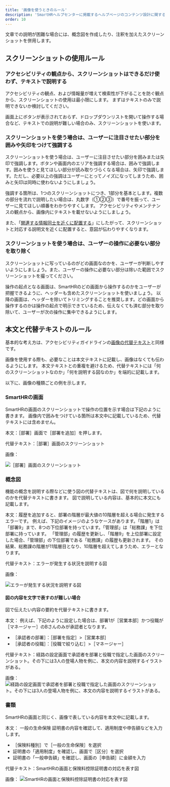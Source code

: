 ```yaml
---
title: '画像を使うときのルール'
description: 'SmartHRヘルプセンターに掲載するヘルプページのコンテンツ設計に関する考え方をまとめています。'
order: 10
---
```


文章での説明が困難な場合には、概念図を作成したり、注釈を加えたスクリーンショットを併用します。

## スクリーンショットの使用ルール

### アクセシビリティの観点から、スクリーンショットはできるだけ使わず、テキストで説明する
アクセシビリティの観点、および情報量が増えて検索性が下がることを防ぐ観点から、スクリーンショットの使用は最小限にします。
まずはテキストのみで説明できないか検討してください。

画面上にボタンが表示されておらず、ドロップダウンリストを開いて操作する場合など、テキストでの説明が難しい場合のみ、スクリーンショットを使います。

### スクリーンショットを使う場合は、ユーザーに注目させたい部分を囲みや矢印をつけて強調する

スクリーンショットを使う場合は、ユーザーに注目させたい部分を囲みまたは矢印で強調します。ボタンや画面内のエリアを強調する場合は、囲みで強調します。囲みを使うと見てほしい部分が読み取りづらくなる場合は、矢印で強調します。ただし、必要以上の強調はユーザーにとってノイズになってしまうため、囲みと矢印は同時に使わないようにしましょう。

強調する箇所は、1つのスクリーンショットにつき、1部分を基本とします。複数の部分を流れで説明したい場合は、丸数字（①②③）で番号を振って、ユーザーに見てほしい順番をわかりやすくします。
アクセシビリティやメンテナンスの観点から、画像内にテキストを載せないようにしましょう。

また、「[関連する情報同士を近くに配置する](../basic-rule/#h4-4)」にしたがって、スクリーンショットと対応する説明文を近くに配置すると、意図が伝わりやすくなります。

### スクリーンショットを使う場合は、ユーザーの操作に必要ない部分を取り除く

スクリーンショットに写っているのがどの画面なのかを、ユーザーが判断しやすいようにしましょう。また、ユーザーの操作に必要ない部分は除いた範囲でスクリーンショットを撮ってください。

操作の起点となる画面は、SmartHRのどの画面から操作するのかをユーザーが把握できるように、ヘッダーも含めたスクリーンショットを使いましょう。
以降の画面は、ヘッダーを除いてトリミングすることを推奨します。どの画面から操作するのかは操作の起点で明示できているため、伝えなくても済む部分を取り除いて、ユーザーが次の操作に集中できるようにします。

## 本文と代替テキストのルール

基本的な考え方は、アクセシビリティガイドラインの[画像の代替テキスト](../accessibility/alternative-text/)と同様です。

画像を使用する際も、必要なことは本文テキストに記載し、画像はなくても伝わるようにします。
本文テキストとの重複を避けるため、代替テキストには「何のスクリーンショットなのか」「何を説明する図なのか」を端的に記載します。

以下に、画像の種類ごとの例を示します。

### SmartHRの画面

SmartHRの画面のスクリーンショットで操作の位置を示す場合は下記のように書きます。
画像内で囲みをつけている箇所は本文中に記載しているため、代替テキストには含めません。

本文：［部署］画面で［部署を追加］を押します。

代替テキスト：［部署］画面のスクリーンショット

画像：

![［部署］画面のスクリーンショット](../images/screenshot_sample.png)

### 概念図

機能の概念を説明する際などに使う図の代替テキストは、図で何を説明しているのかを代替テキストに書きます。
図で説明している内容は、基本的に本文にも記載します。

本文：履歴を追加すると、部署の階層が最大値の10階層を超える場合に発生するエラーです。
例えば、下記のイメージのようなケースがあります。「階層1」は「部署9」まで、8つの下位部署を持っています。「管理部」は「総務課」を下位部署に持っています。
「管理部」の履歴を更新し、「階層9」を上位部署に設定した場合、「管理部」の下位部署である「総務課」の履歴も更新されます。
その結果、総務課の階層が11階層目となり、10階層を超えてしまうため、エラーとなります。

代替テキスト：エラーが発生する状況を説明する図

画像：

![エラーが発生する状況を説明する図](../images/conceptual-diagram-sample.png)

#### 図の内容を文字で表すのが難しい場合

図で伝えたい内容の要約を代替テキストに書きます。

本文：
例えば、下記のように設定した場合は、部署1が［営業本部］かつ役職が［マネージャー］のBさんのみが承認者となります。

* ［承認者の部署］：［部署を指定］>［営業本部］
* ［承認者の役職］：［役職で絞り込む］>［マネージャー］

代替テキスト：経路の設定画面で承認者を部署と役職で指定した画面のスクリーンショット。その下には3人の登場人物を例に、本文の内容を説明するイラストがある。

画像：
![経路の設定画面で承認者を部署と役職で指定した画面のスクリーンショット。その下には3人の登場人物を例に、本文の内容を説明するイラストがある。](../images/conceptual-diagram-sample-2.png)

### 書類

SmartHRの画面と同じく、画像で表している内容を本文中に記載します。

本文：
一般の生命保険
証明書の内容を確認して、適用制度や申告額などを入力します。
- ［保険料種別］で［一般の生命保険］を選択
- 証明書の「適用制度」を確認し、画面で［区分］を選択
- 証明書の「一般申告額」を確認し、画面の［申告額］に金額を入力

代替テキスト：SmartHRの画面と保険料控除証明書の対応を表す図

画像：
![SmartHRの画面と保険料控除証明書の対応を表す図](../images/document-sample.png)
